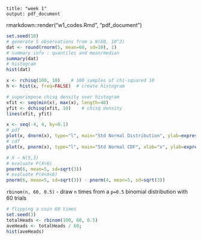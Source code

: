 ```
title: "week 1"
output: pdf_document
```
rmarkdown::render("w1_codes.Rmd", "pdf_document")

```r
set.seed(10)
# generate 5 observations from a N(60, 10^2)
dat <- round(rnorm(5, mean=60, sd=10), 1)
# summary info : quantiles and mean/median
summary(dat)
# histogram 
hist(dat)
```

```r
x <- rchisq(100, 10)    # 100 samples of chi-squared 10
h <- hist(x, freq=FALSE)  # create histogram

# superimpose chisq density over histogram
xfit <- seq(min(x), max(x), length=40)
yfit <- dchisq(xfit, 10)    # chisq density
lines(xfit, yfit)
```


```r
x <- seq(-4, 4, by=0.1)
# pdf
plot(x, dnorm(x), type="l", main="Std Normal Distribution", ylab=expression(paste(phi(x))))
# cdf
plot(x, pnorm(x), type="l", main="Std Normal CDF", xlab="x", ylab=expression(paste(Phi(x))))
```


```r
# X ~ N(5,3)        
# evaluate P(X<6)
pnorm(6, mean=5, sd=sqrt(3))
# evaluate P(4<X<6)
pnorm(6, mean=5, sd=sqrt(3)) - pnorm(4, mean=5, sd=sqrt(3))
```



`rbinom(n, 60, 0.5)` 
    - draw `n` times from a `p=0.5` binomial distribution with 60 trials

```r
# flipping a coin 60 times 
set.seed(3)
totalHeads <- rbinom(100, 60, 0.5) 
aveHeads <- totalHeads / 60;
hist(aveHeads)
```












